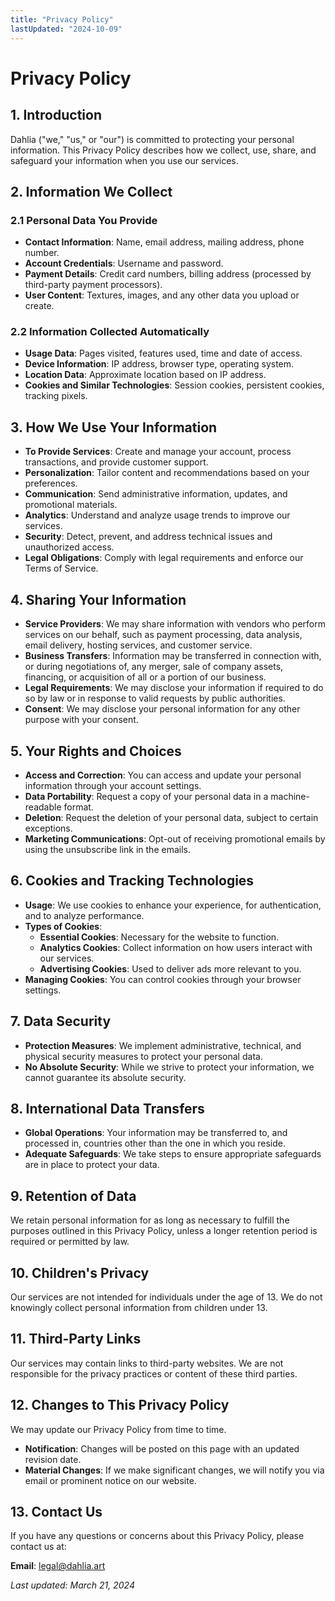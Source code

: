 ```yaml
---
title: "Privacy Policy"
lastUpdated: "2024-10-09"
---
```


# Privacy Policy

## 1. Introduction

Dahlia ("we," "us," or "our") is committed to protecting your personal information. This Privacy Policy describes how we collect, use, share, and safeguard your information when you use our services.

## 2. Information We Collect

### 2.1 Personal Data You Provide

- **Contact Information**: Name, email address, mailing address, phone number.
- **Account Credentials**: Username and password.
- **Payment Details**: Credit card numbers, billing address (processed by third-party payment processors).
- **User Content**: Textures, images, and any other data you upload or create.

### 2.2 Information Collected Automatically

- **Usage Data**: Pages visited, features used, time and date of access.
- **Device Information**: IP address, browser type, operating system.
- **Location Data**: Approximate location based on IP address.
- **Cookies and Similar Technologies**: Session cookies, persistent cookies, tracking pixels.

## 3. How We Use Your Information

- **To Provide Services**: Create and manage your account, process transactions, and provide customer support.
- **Personalization**: Tailor content and recommendations based on your preferences.
- **Communication**: Send administrative information, updates, and promotional materials.
- **Analytics**: Understand and analyze usage trends to improve our services.
- **Security**: Detect, prevent, and address technical issues and unauthorized access.
- **Legal Obligations**: Comply with legal requirements and enforce our Terms of Service.

## 4. Sharing Your Information

- **Service Providers**: We may share information with vendors who perform services on our behalf, such as payment processing, data analysis, email delivery, hosting services, and customer service.
- **Business Transfers**: Information may be transferred in connection with, or during negotiations of, any merger, sale of company assets, financing, or acquisition of all or a portion of our business.
- **Legal Requirements**: We may disclose your information if required to do so by law or in response to valid requests by public authorities.
- **Consent**: We may disclose your personal information for any other purpose with your consent.

## 5. Your Rights and Choices

- **Access and Correction**: You can access and update your personal information through your account settings.
- **Data Portability**: Request a copy of your personal data in a machine-readable format.
- **Deletion**: Request the deletion of your personal data, subject to certain exceptions.
- **Marketing Communications**: Opt-out of receiving promotional emails by using the unsubscribe link in the emails.

## 6. Cookies and Tracking Technologies

- **Usage**: We use cookies to enhance your experience, for authentication, and to analyze performance.
- **Types of Cookies**:
  - **Essential Cookies**: Necessary for the website to function.
  - **Analytics Cookies**: Collect information on how users interact with our services.
  - **Advertising Cookies**: Used to deliver ads more relevant to you.
- **Managing Cookies**: You can control cookies through your browser settings.

## 7. Data Security

- **Protection Measures**: We implement administrative, technical, and physical security measures to protect your personal data.
- **No Absolute Security**: While we strive to protect your information, we cannot guarantee its absolute security.

## 8. International Data Transfers

- **Global Operations**: Your information may be transferred to, and processed in, countries other than the one in which you reside.
- **Adequate Safeguards**: We take steps to ensure appropriate safeguards are in place to protect your data.

## 9. Retention of Data

We retain personal information for as long as necessary to fulfill the purposes outlined in this Privacy Policy, unless a longer retention period is required or permitted by law.

## 10. Children's Privacy

Our services are not intended for individuals under the age of 13. We do not knowingly collect personal information from children under 13.

## 11. Third-Party Links

Our services may contain links to third-party websites. We are not responsible for the privacy practices or content of these third parties.

## 12. Changes to This Privacy Policy

We may update our Privacy Policy from time to time.

- **Notification**: Changes will be posted on this page with an updated revision date.
- **Material Changes**: If we make significant changes, we will notify you via email or prominent notice on our website.

## 13. Contact Us

If you have any questions or concerns about this Privacy Policy, please contact us at:

**Email**: [legal@dahlia.art](mailto:legal@dahlia.art)

_Last updated: March 21, 2024_
